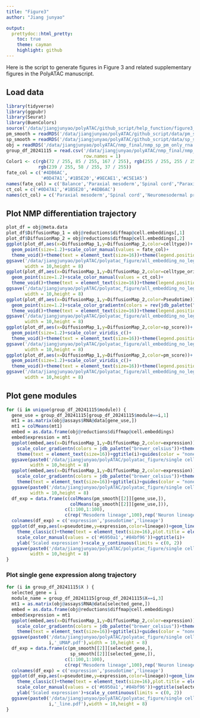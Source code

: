 ```yaml
---
title: "Figure3"
author: "Jiang junyao"

output: 
  prettydoc::html_pretty:
    toc: true
    theme: cayman
    highlight: github
---
```

Here is the script to generate figures in Figure 3 and related supplementary figures in the PolyATAC manuscript.

## Load data
```r
library(tidyverse)
library(ggpubr)
library(Seurat)
library(BuenColors)
source('/data/jiangjunyao/polyATAC/github_script/help_function/figure3_help_function.R')
pm_smooth = readRDS('/data/jiangjunyao/polyATAC/github_script/data/pm_smooth.rds')
sp_smooth = readRDS('/data/jiangjunyao/polyATAC/github_script/data/sp_smooth.rds')
obj = readRDS('/data/jiangjunyao/polyATAC/nmp_final/nmp_sp_pm_only_rna.rds')
group_df_20241115 = read.csv('/data/jiangjunyao/polyATAC/nmp_final/nmp_pseudotime_module/only_rna/group_df_20241115.csv',
                             row.names = 1)
Color1 <- c(rgb(72 / 255, 85 / 255, 167 / 255), rgb(255 / 255, 255 / 255, 255 / 255),
            rgb(239 / 255, 58 / 255, 37 / 255))
fate_col = c('#4DB6AC',
             '#0D47A1','#1B5E20','#9ECAE1','#C5E1A5')
names(fate_col) = c('Balance','Paraxial mesoderm','Spinal cord',"Paraxial_mesoderm_bias","Spinal_cord_bias")
ct_col = c('#0D47A1','#1B5E20','#4DB6AC')
names(ct_col) = c('Paraxial mesoderm','Spinal cord','Neuromesodermal progenitors')
```

## Plot NMP differentiation trajectory

```r
plot_df = obj@meta.data
plot_df$DiffusionMap_1 = obj@reductions$diffmap@cell.embeddings[,1]
plot_df$DiffusionMap_2 = obj@reductions$diffmap@cell.embeddings[,2]
ggplot(plot_df,aes(x=DiffusionMap_1,y=DiffusionMap_2,color=celltype))+
  geom_point(size=1.2)+scale_color_manual(values = fate_col)+
  theme_void()+theme(text = element_text(size=16))+theme(legend.position = "none")
ggsave('/data/jiangjunyao/polyATAC/polyatac_figure/all_embedding_no_legend/fig3/NMP diffusion map embedding celltype.pdf',
       width = 10,height = 8)
ggplot(plot_df,aes(x=DiffusionMap_1,y=DiffusionMap_2,color=celltype_ori))+
  geom_point(size=1.2)+scale_color_manual(values = ct_col)+
  theme_void()+theme(text = element_text(size=16))+theme(legend.position = "none")
ggsave('/data/jiangjunyao/polyATAC/polyatac_figure/all_embedding_no_legend/fig3/NMP diffusion map embedding celltype_original.pdf',
       width = 10,height = 8)
ggplot(plot_df,aes(x=DiffusionMap_1,y=DiffusionMap_2,color=Pseudotime))+
  geom_point(size=1.2)+scale_color_gradientn(colors = rev(jdb_palette("brewer_marine")))+
  theme_void()+theme(text = element_text(size=16))+theme(legend.position = "none")
ggsave('/data/jiangjunyao/polyATAC/polyatac_figure/all_embedding_no_legend/fig3/NMP diffusion map embedding pseudotime.pdf',
       width = 10,height = 8)
ggplot(plot_df,aes(x=DiffusionMap_1,y=DiffusionMap_2,color=sp_score))+
  geom_point(size=1.2)+scale_color_viridis_c()+
  theme_void()+theme(text = element_text(size=16))+theme(legend.position = "none")
ggsave('/data/jiangjunyao/polyATAC/polyatac_figure/all_embedding_no_legend/fig3/NMP diffusion map embedding spinal cord bias score.pdf',
       width = 10,height = 8)
ggplot(plot_df,aes(x=DiffusionMap_1,y=DiffusionMap_2,color=pm_score))+
  geom_point(size=1.2)+scale_color_viridis_c()+
  theme_void()+theme(text = element_text(size=16))+theme(legend.position = "none")
ggsave('/data/jiangjunyao/polyATAC/polyatac_figure/all_embedding_no_legend/fig3/NMP diffusion map embedding paraxial mesoderm bias score.pdf',
       width = 10,height = 8)
```

## Plot gene modules
```r
for (i in unique(group_df_20241115$module)) {
  gene_use = group_df_20241115[group_df_20241115$module==i,1]
  mt1 = as.matrix(obj@assays$RNA@data[gene_use,])
  mt1 = colMeans(mt1)
  embed = as.data.frame(obj@reductions$diffmap@cell.embeddings)
  embed$expression = mt1
  ggplot(embed,aes(x=DiffusionMap_1,y=DiffusionMap_2,color=expression))+geom_point(size=1.2)+
    scale_color_gradientn(colors = jdb_palette("brewer_celsius"))+theme_void()+
    theme(text = element_text(size=16))+ggtitle(i)+guides(color = "none")
  ggsave(paste0('/data/jiangjunyao/polyATAC/polyatac_figure/single cell fig/NMP_fate_analysis/module_average_expression/diffusionmap embedding_',i,'.pdf'),
         width = 10,height = 8)
  ggplot(embed,aes(x=DiffusionMap_1,y=DiffusionMap_2,color=expression))+geom_point(size=1.2)+
    scale_color_gradientn(colors = jdb_palette("brewer_celsius"))+theme_void()+
    theme(text = element_text(size=16))+ggtitle(i)+guides(color = "none")
  ggsave(paste0('/data/jiangjunyao/polyATAC/polyatac_figure/single cell fig/NMP_fate_analysis/module_average_expression/diffusionmap embedding_',i,'_nolenged.pdf'),
         width = 10,height = 8)
  df_exp = data.frame(c(colMeans(pm_smooth[[2]][gene_use,]),
                        colMeans(sp_smooth[[2]][gene_use,])),
                      c(1:100,1:100),
                      c(rep('Mesoderm lineage',100),rep('Neuron lineage',100)))
  colnames(df_exp) = c('expression','pseudotime','lineage')
  ggplot(df_exp,aes(x=pseudotime,y=expression,color=lineage))+geom_line(size=1)+
    theme_classic()+theme(text = element_text(size=16),plot.title = element_text(hjust = 0.5))+
    scale_color_manual(values = c('#6950a1','#84bf96'))+ggtitle(i)+
    ylab('Scaled expression')+scale_y_continuous(limits = c(0, 2))
  ggsave(paste0('/data/jiangjunyao/polyATAC/polyatac_figure/single cell fig/NMP_fate_analysis/module_average_expression/lineplot_',i,'.pdf'),
         width = 10,height = 8)
}
```

### Plot single gene expression along trajectory
```r
for (i in group_df_20241115$X ) {
  selected_gene = i
  module_name = group_df_20241115[group_df_20241115$X==i,3]
  mt1 = as.matrix(obj@assays$RNA@data[selected_gene,])
  embed = as.data.frame(obj@reductions$diffmap@cell.embeddings)
  embed$expression = mt1
  ggplot(embed,aes(x=DiffusionMap_1,y=DiffusionMap_2,color=expression))+geom_point(size=1.2)+
    scale_color_gradientn(colors = jdb_palette("brewer_celsius"))+theme_void()+
    theme(text = element_text(size=16))+ggtitle(i)+guides(color = "none")
  ggsave(paste0('/data/jiangjunyao/polyATAC/polyatac_figure/single cell fig/NMP_fate_analysis/gene_pseudotime_dynamics/',module_name,'_',
                i,'_UMAP.pdf'),width = 10,height = 8)
  df_exp = data.frame(c(pm_smooth[[2]][selected_gene,],
                        sp_smooth[[2]][selected_gene,]),
                      c(1:100,1:100),
                      c(rep('Mesoderm lineage',100),rep('Neuron lineage',100)))
  colnames(df_exp) = c('expression','pseudotime','lineage')
  ggplot(df_exp,aes(x=pseudotime,y=expression,color=lineage))+geom_line(size=1)+
    theme_classic()+theme(text = element_text(size=16),plot.title = element_text(hjust = 0.5))+
    scale_color_manual(values = c('#6950a1','#84bf96'))+ggtitle(selected_gene)+
    ylab('Scaled expression')+scale_y_continuous(limits = c(0, 2))
  ggsave(paste0('/data/jiangjunyao/polyATAC/polyatac_figure/single cell fig/NMP_fate_analysis/gene_pseudotime_dynamics/',module_name,'_',
                i,'_line.pdf'),width = 10,height = 8)
}
```